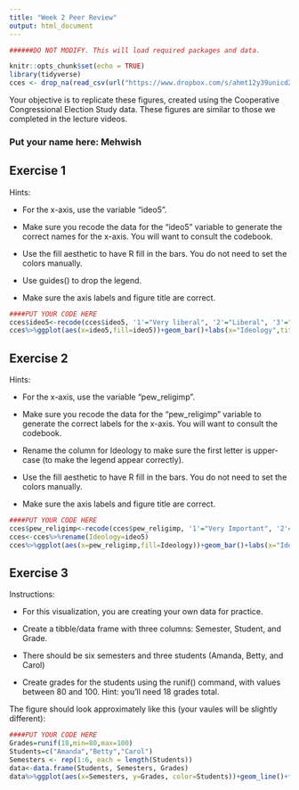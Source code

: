 ---
title: "Week 2 Peer Review"
output: html_document
---

```{r setup, include=FALSE}

######DO NOT MODIFY. This will load required packages and data.

knitr::opts_chunk$set(echo = TRUE)
library(tidyverse)
cces <- drop_na(read_csv(url("https://www.dropbox.com/s/ahmt12y39unicd2/cces_sample_coursera.csv?raw=1")))
```

Your objective is to replicate these figures, created using the Cooperative Congressional Election Study data. These figures are similar to those we completed in the lecture videos.

### Put your name here: Mehwish



## Exercise 1

Hints:

* For the x-axis, use the variable "ideo5".

* Make sure you recode the data for the "ideo5" variable to generate the correct names for the x-axis. You will want to consult the codebook.

* Use the fill aesthetic to have R fill in the bars. You do not need to set the colors manually.

* Use guides() to drop the legend.

* Make sure the axis labels and figure title are correct.


```{r exercise1,echo=FALSE}
####PUT YOUR CODE HERE
cces$ideo5<-recode(cces$ideo5, '1'="Very liberal", '2'="Liberal", '3'="Moderate", '4'="Conservative", '5'="Very Conservative")
cces%>%ggplot(aes(x=ideo5,fill=ideo5))+geom_bar()+labs(x="Ideology",title="Respondant Ideology")

```

## Exercise 2

Hints:

* For the x-axis, use the variable "pew_religimp".

* Make sure you recode the data for the "pew_religimp" variable to generate the correct labels for the x-axis. You will want to consult the codebook.

* Rename the column for Ideology to make sure the first letter is upper-case (to make the legend appear correctly).

* Use the fill aesthetic to have R fill in the bars. You do not need to set the colors manually.

* Make sure the axis labels and figure title are correct.

```{r exercise2,echo=FALSE}
####PUT YOUR CODE HERE
cces$pew_religimp<-recode(cces$pew_religimp, '1'="Very Important", '2'="Somewhat Important", '3'="Not too important", '4'="Not at all important")
cces<-cces%>%rename(Ideology=ideo5)
cces%>%ggplot(aes(x=pew_religimp,fill=Ideology))+geom_bar()+labs(x="Ideology", title="Ideology and Religion")+theme(axis.text.x = element_text(angle = 45, hjust = 1))
```

## Exercise 3

Instructions:

* For this visualization, you are creating your own data for practice.

* Create a tibble/data frame with three columns: Semester, Student, and Grade.

* There should be six semesters and three students (Amanda, Betty, and Carol)

* Create grades for the students using the runif() command, with values between 80 and 100. Hint: you'll need 18 grades total.

The figure should look approximately like this (your vaules will be slightly different):


```{r exercise3,echo=FALSE}
####PUT YOUR CODE HERE
Grades=runif(18,min=80,max=100)
Students=c("Amanda","Betty","Carol")
Semesters <- rep(1:6, each = length(Students))
data<-data.frame(Students, Semesters, Grades)
data%>%ggplot(aes(x=Semesters, y=Grades, color=Students))+geom_line()+facet_wrap(.~Students)

```
